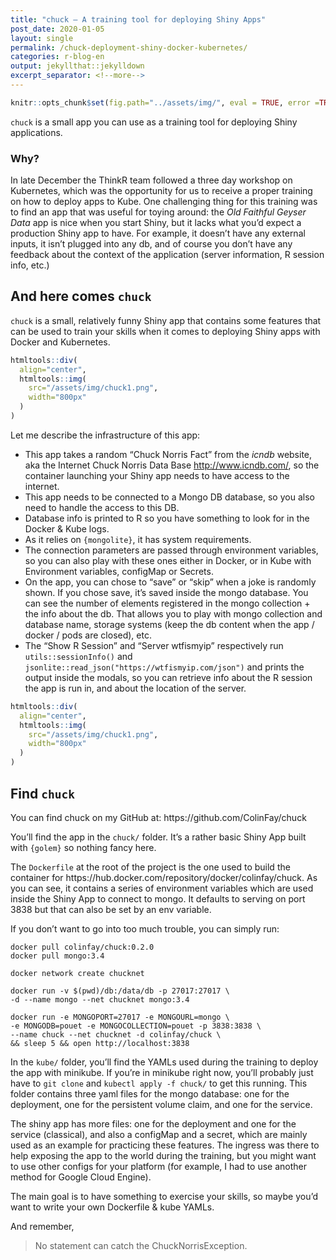 ```yaml
---
title: "chuck — A training tool for deploying Shiny Apps"
post_date: 2020-01-05
layout: single
permalink: /chuck-deployment-shiny-docker-kubernetes/
categories: r-blog-en
output: jekyllthat::jekylldown
excerpt_separator: <!--more-->
---
```


```r
knitr::opts_chunk$set(fig.path="../assets/img/", eval = TRUE, error =TRUE)
```


<style>
.center{
  margin-left: auto;
  margin-right: auto;
}
</style>

`chuck` is a small app you can use as a training tool for deploying Shiny applications. 

### Why?

In late December the ThinkR team followed a three day workshop on Kubernetes, which was the opportunity for us to receive a proper training on how to deploy apps to Kube.
One challenging thing for this training was to find an app that was useful for toying around: the _Old Faithful Geyser Data_ app is nice when you start Shiny, but it lacks what you'd expect a production Shiny app to have. For example, it doesn't have any external inputs, it isn't plugged into any db, and of course you don't have any feedback about the context of the application (server information, R session info, etc.)

## And here comes `chuck`

`chuck` is a small, relatively funny Shiny app that contains some features that can be used to train your skills when it comes to deploying Shiny apps with Docker and Kubernetes. 

```r
htmltools::div(
  align="center", 
  htmltools::img(
    src="/assets/img/chuck1.png",
    width="800px"
  )
)
```


Let me describe the infrastructure of this app: 

+ This app takes a random "Chuck Norris Fact" from the _icndb_ website, aka the Internet Chuck Norris Data Base <http://www.icndb.com/>, so the container launching your Shiny app needs to have access to the internet.
+ This app needs to be connected to a Mongo DB database, so you also need to handle the access to this DB.
+ Database info is printed to R so you have something to look for in the Docker & Kube logs.
+ As it relies on `{mongolite}`, it has system requirements.
+ The connection parameters are passed through environment variables, so you can also play with these ones either in Docker, or in Kube with Environment variables, configMap or Secrets. 
+ On the app, you can chose to "save" or "skip" when a joke is randomly shown. 
If you chose save, it's saved inside the mongo database. 
You can see the number of elements registered in the mongo collection + the info about the db. 
That allows you to play with mongo collection and database name, storage systems (keep the db content when the app / docker / pods are closed), etc. 
+ The "Show R Session" and "Server wtfismyip" respectively run `utils::sessionInfo()` and `jsonlite::read_json("https://wtfismyip.com/json")` and prints the output inside the modals, so you can retrieve info about the R session the app is run in, and about the location of the server.

```r
htmltools::div(
  align="center", 
  htmltools::img(
    src="/assets/img/chuck1.png",
    width="800px"
  )
)
```



## Find `chuck`

You can find chuck on my GitHub at: https://github.com/ColinFay/chuck

You'll find the app in the `chuck/` folder. 
It's a rather basic Shiny App built with `{golem}` so nothing fancy here. 

The `Dockerfile` at the root of the project is the one used to build the container for https://hub.docker.com/repository/docker/colinfay/chuck. 
As you can see, it contains a series of environment variables which are used inside the Shiny App to connect to mongo. 
It defaults to serving on port 3838 but that can also be set by an env variable. 

If you don't want to go into too much trouble, you can simply run:

```
docker pull colinfay/chuck:0.2.0
docker pull mongo:3.4 

docker network create chucknet

docker run -v $(pwd)/db:/data/db -p 27017:27017 \
-d --name mongo --net chucknet mongo:3.4

docker run -e MONGOPORT=27017 -e MONGOURL=mongo \
-e MONGODB=pouet -e MONGOCOLLECTION=pouet -p 3838:3838 \
--name chuck --net chucknet -d colinfay/chuck \
&& sleep 5 && open http://localhost:3838
```

In the `kube/` folder, you'll find the YAMLs used during the training to deploy the app with minikube. 
If you're in minikube right now, you'll probably just have to `git clone` and `kubectl apply -f chuck/` to get this running. 
This folder contains three yaml files for the mongo database: one for the deployment, one for the persistent volume claim, and one for the service. 

The shiny app has more files: one for the deployment and one for the service (classical), and also a configMap and a secret, which are mainly used as an example for practicing these features. 
The ingress was there to help exposing the app to the world during the training, but you might want to use other configs for your platform (for example, I had to use another method for Google Cloud Engine).

The main goal is to have something to exercise your skills, so maybe you'd want to write your own Dockerfile & kube YAMLs. 

And remember, 

> No statement can catch the ChuckNorrisException.
